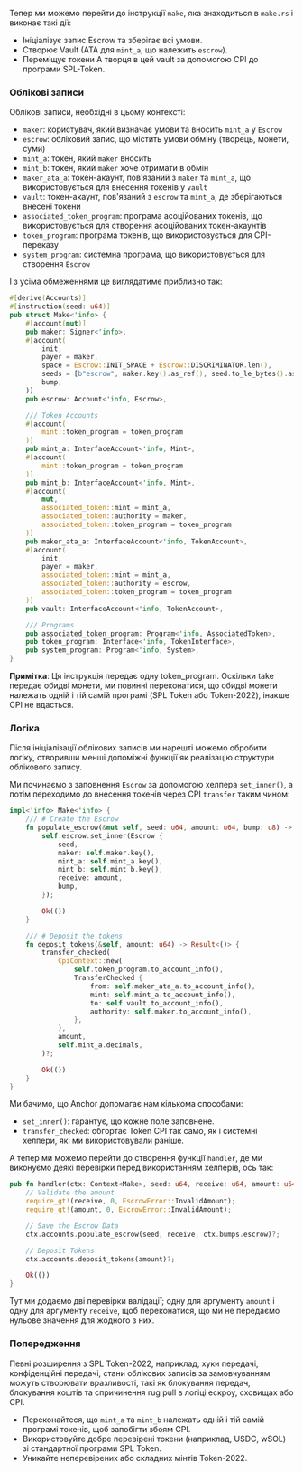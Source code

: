 
<ArticleSection name="Make" id="make" level="h2" />

Тепер ми можемо перейти до інструкції `make`, яка знаходиться в `make.rs` і виконає такі дії:
- Ініціалізує запис Escrow та зберігає всі умови.
- Створює Vault (ATA для `mint_a`, що належить `escrow`).
- Переміщує токени A творця в цей vault за допомогою CPI до програми SPL-Token.

### Облікові записи 

Облікові записи, необхідні в цьому контексті:
- `maker`: користувач, який визначає умови та вносить `mint_a` у `Escrow`
- `escrow`: обліковий запис, що містить умови обміну (творець, монети, суми)
- `mint_a`: токен, який `maker` вносить
- `mint_b`: токен, який `maker` хоче отримати в обмін
- `maker_ata_a`: токен-акаунт, пов'язаний з `maker` та `mint_a`, що використовується для внесення токенів у `vault`
- `vault`: токен-акаунт, пов'язаний з `escrow` та `mint_a`, де зберігаються внесені токени
- `associated_token_program`: програма асоційованих токенів, що використовується для створення асоційованих токен-акаунтів
- `token_program`: програма токенів, що використовується для CPI-переказу
- `system_program`: системна програма, що використовується для створення `Escrow`

І з усіма обмеженнями це виглядатиме приблизно так:

```rust
#[derive(Accounts)]
#[instruction(seed: u64)]
pub struct Make<'info> {
    #[account(mut)]
    pub maker: Signer<'info>,
    #[account(
        init,
        payer = maker,
        space = Escrow::INIT_SPACE + Escrow::DISCRIMINATOR.len(),
        seeds = [b"escrow", maker.key().as_ref(), seed.to_le_bytes().as_ref()],
        bump,
    )]
    pub escrow: Account<'info, Escrow>,

    /// Token Accounts
    #[account(
        mint::token_program = token_program
    )]
    pub mint_a: InterfaceAccount<'info, Mint>,
    #[account(
        mint::token_program = token_program
    )]
    pub mint_b: InterfaceAccount<'info, Mint>,
    #[account(
        mut,
        associated_token::mint = mint_a,
        associated_token::authority = maker,
        associated_token::token_program = token_program
    )]
    pub maker_ata_a: InterfaceAccount<'info, TokenAccount>,
    #[account(
        init,
        payer = maker,
        associated_token::mint = mint_a,
        associated_token::authority = escrow,
        associated_token::token_program = token_program
    )]
    pub vault: InterfaceAccount<'info, TokenAccount>,

    /// Programs
    pub associated_token_program: Program<'info, AssociatedToken>,
    pub token_program: Interface<'info, TokenInterface>,
    pub system_program: Program<'info, System>,
}
```

**Примітка**: Ця інструкція передає одну token_program. Оскільки take передає обидві монети, ми повинні переконатися, що обидві монети належать одній і тій самій програмі (SPL Token або Token-2022), інакше CPI не вдасться.

### Логіка 

Після ініціалізації облікових записів ми нарешті можемо обробити логіку, створивши менші допоміжні функції як реалізацію структури облікового запису.

Ми починаємо з заповнення `Escrow` за допомогою хелпера `set_inner()`, а потім переходимо до внесення токенів через CPI `transfer` таким чином:

```rust
impl<'info> Make<'info> {
    /// # Create the Escrow
    fn populate_escrow(&mut self, seed: u64, amount: u64, bump: u8) -> Result<()> {
        self.escrow.set_inner(Escrow {
            seed,
            maker: self.maker.key(),
            mint_a: self.mint_a.key(),
            mint_b: self.mint_b.key(),
            receive: amount,
            bump,
        });

        Ok(())
    }

    /// # Deposit the tokens
    fn deposit_tokens(&self, amount: u64) -> Result<()> {
        transfer_checked(
            CpiContext::new(
                self.token_program.to_account_info(),
                TransferChecked {
                    from: self.maker_ata_a.to_account_info(),
                    mint: self.mint_a.to_account_info(),
                    to: self.vault.to_account_info(),
                    authority: self.maker.to_account_info(),
                },
            ),
            amount,
            self.mint_a.decimals,
        )?;

        Ok(())
    }
}
```

Ми бачимо, що Anchor допомагає нам кількома способами:
- `set_inner()`: гарантує, що кожне поле заповнене.
- `transfer_checked`: обгортає Token CPI так само, як і системні хелпери, які ми використовували раніше.

А тепер ми можемо перейти до створення функції `handler`, де ми виконуємо деякі перевірки перед використанням хелперів, ось так:

```rust
pub fn handler(ctx: Context<Make>, seed: u64, receive: u64, amount: u64) -> Result<()> {
    // Validate the amount
    require_gt!(receive, 0, EscrowError::InvalidAmount);
    require_gt!(amount, 0, EscrowError::InvalidAmount);

    // Save the Escrow Data
    ctx.accounts.populate_escrow(seed, receive, ctx.bumps.escrow)?;

    // Deposit Tokens
    ctx.accounts.deposit_tokens(amount)?;

    Ok(())
}
  ```

Тут ми додаємо дві перевірки валідації; одну для аргументу `amount` і одну для аргументу `receive`, щоб переконатися, що ми не передаємо нульове значення для жодного з них.

### Попередження

Певні розширення з SPL Token-2022, наприклад, хуки передачі, конфіденційні передачі, стани облікових записів за замовчуванням можуть створювати вразливості, такі як блокування передач, блокування коштів та спричинення rug pull в логіці ескроу, сховищах або CPI.

- Переконайтеся, що `mint_a` та `mint_b` належать одній і тій самій програмі токенів, щоб запобігти збоям CPI.
- Використовуйте добре перевірені токени (наприклад, USDC, wSOL) зі стандартної програми SPL Token.
- Уникайте неперевірених або складних мінтів Token-2022.
